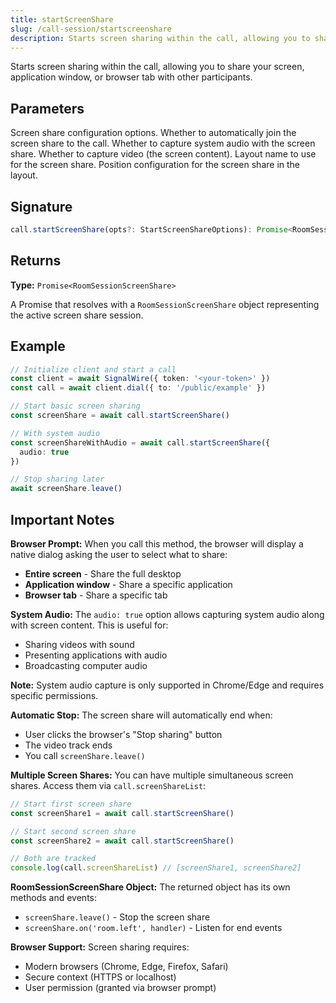 ```yaml
---
title: startScreenShare
slug: /call-session/startscreenshare
description: Starts screen sharing within the call, allowing you to share your screen, application window, or browser tab with other participants.
---
```



Starts screen sharing within the call, allowing you to share your screen, application window, or browser tab with other participants.

## Parameters

<APIField name="opts" type="[StartScreenShareOptions](/sdks/signalwire-sdk/types#startscreenshareoptions)">
  Screen share configuration options.
</APIField>

<APIField name="opts.autoJoin" type="boolean" default="true">
  Whether to automatically join the screen share to the call.
</APIField>

<APIField name="opts.audio" type="boolean | MediaTrackConstraints" default="false">
  Whether to capture system audio with the screen share.
</APIField>

<APIField name="opts.video" type="boolean | MediaTrackConstraints" default="true">
  Whether to capture video (the screen content).
</APIField>

<APIField name="opts.layout" type="string">
  Layout name to use for the screen share.
</APIField>

<APIField name="opts.positions" type="object">
  Position configuration for the screen share in the layout.
</APIField>

## Signature

```typescript
call.startScreenShare(opts?: StartScreenShareOptions): Promise<RoomSessionScreenShare>
```

## Returns

**Type:** `Promise<RoomSessionScreenShare>`

A Promise that resolves with a `RoomSessionScreenShare` object representing the active screen share session.

## Example

```typescript
// Initialize client and start a call
const client = await SignalWire({ token: '<your-token>' })
const call = await client.dial({ to: '/public/example' })

// Start basic screen sharing
const screenShare = await call.startScreenShare()

// With system audio
const screenShareWithAudio = await call.startScreenShare({
  audio: true
})

// Stop sharing later
await screenShare.leave()
```

## Important Notes

**Browser Prompt:** When you call this method, the browser will display a native dialog asking the user to select what to share:
- **Entire screen** - Share the full desktop
- **Application window** - Share a specific application
- **Browser tab** - Share a specific tab

**System Audio:** The `audio: true` option allows capturing system audio along with screen content. This is useful for:
- Sharing videos with sound
- Presenting applications with audio
- Broadcasting computer audio

**Note:** System audio capture is only supported in Chrome/Edge and requires specific permissions.

**Automatic Stop:** The screen share will automatically end when:
- User clicks the browser's "Stop sharing" button
- The video track ends
- You call `screenShare.leave()`

**Multiple Screen Shares:** You can have multiple simultaneous screen shares. Access them via `call.screenShareList`:

```typescript
// Start first screen share
const screenShare1 = await call.startScreenShare()

// Start second screen share
const screenShare2 = await call.startScreenShare()

// Both are tracked
console.log(call.screenShareList) // [screenShare1, screenShare2]
```

**RoomSessionScreenShare Object:** The returned object has its own methods and events:
- `screenShare.leave()` - Stop the screen share
- `screenShare.on('room.left', handler)` - Listen for end events

**Browser Support:** Screen sharing requires:
- Modern browsers (Chrome, Edge, Firefox, Safari)
- Secure context (HTTPS or localhost)
- User permission (granted via browser prompt)
